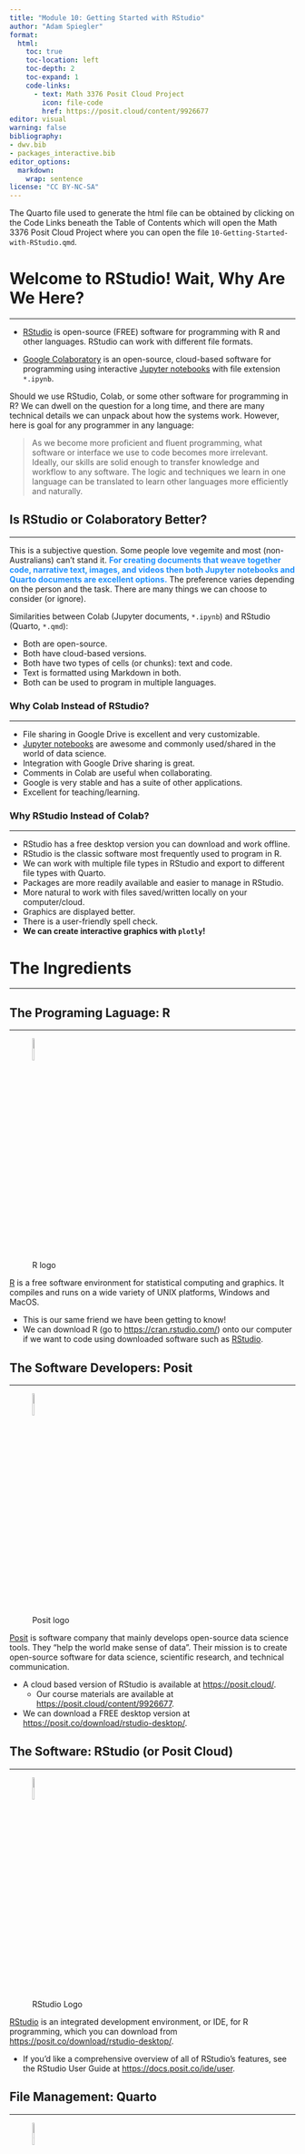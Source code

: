 ```yaml
---
title: "Module 10: Getting Started with RStudio"
author: "Adam Spiegler"
format:
  html:
    toc: true
    toc-location: left
    toc-depth: 2
    toc-expand: 1
    code-links:
      - text: Math 3376 Posit Cloud Project
        icon: file-code
        href: https://posit.cloud/content/9926677
editor: visual
warning: false
bibliography:
- dwv.bib
- packages_interactive.bib
editor_options: 
  markdown: 
    wrap: sentence
license: "CC BY-NC-SA"
---
```


The Quarto file used to generate the html file can be obtained by clicking on the Code Links beneath the Table of Contents which will open the Math 3376 Posit Cloud Project where you can open the file `10-Getting-Started-with-RStudio.qmd`.

# Welcome to RStudio! Wait, Why Are We Here?

------------------------------------------------------------------------

-   [RStudio](https://posit.co/products/open-source/rstudio/) is open-source (FREE) software for programming with R and other languages.
    RStudio can work with different file formats.

-   [Google Colaboratory](https://colab.research.google.com/) is an open-source, cloud-based software for programming using interactive [Jupyter notebooks](https://jupyter.org/) with file extension `*.ipynb`.

Should we use RStudio, Colab, or some other software for programming in R?
We can dwell on the question for a long time, and there are many technical details we can unpack about how the systems work.
However, here is goal for any programmer in any language:

> As we become more proficient and fluent programming, what software or interface we use to code becomes more irrelevant.
> Ideally, our skills are solid enough to transfer knowledge and workflow to any software.
> The logic and techniques we learn in one language can be translated to learn other languages more efficiently and naturally.

## Is RStudio or Colaboratory Better?

------------------------------------------------------------------------

This is a subjective question.
Some people love vegemite and most (non-Australians) can't stand it.
[**For creating documents that weave together code, narrative text, images, and videos then both Jupyter notebooks and Quarto documents are excellent options.**]{style="color:dodgerblue"} The preference varies depending on the person and the task.
There are many things we can choose to consider (or ignore).

Similarities between Colab (Jupyter documents, `*.ipynb`) and RStudio (Quarto, `*.qmd`):

-   Both are open-source.
-   Both have cloud-based versions.
-   Both have two types of cells (or chunks): text and code.
-   Text is formatted using Markdown in both.
-   Both can be used to program in multiple languages.

### Why Colab Instead of RStudio?

------------------------------------------------------------------------

-   File sharing in Google Drive is excellent and very customizable.
-   [Jupyter notebooks](https://jupyter.org/) are awesome and commonly used/shared in the world of data science.
-   Integration with Google Drive sharing is great.
-   Comments in Colab are useful when collaborating.
-   Google is very stable and has a suite of other applications.
-   Excellent for teaching/learning.

### Why RStudio Instead of Colab?

------------------------------------------------------------------------

-   RStudio has a free desktop version you can download and work offline.
-   RStudio is the classic software most frequently used to program in R.
-   We can work with multiple file types in RStudio and export to different file types with Quarto.
-   Packages are more readily available and easier to manage in RStudio.
-   More natural to work with files saved/written locally on your computer/cloud.
-   Graphics are displayed better.
-   There is a user-friendly spell check.
-   **We can create interactive graphics with `plotly`!**

# The Ingredients

------------------------------------------------------------------------

## The Programing Laguage: R

------------------------------------------------------------------------

![R logo](https://upload.wikimedia.org/wikipedia/commons/thumb/1/1b/R_logo.svg/128px-R_logo.svg.png?20240131042527){width="10%"}

[R](https://www.r-project.org/) is a free software environment for statistical computing and graphics.
It compiles and runs on a wide variety of UNIX platforms, Windows and MacOS.

-   This is our same friend we have been getting to know!
-   We can download R (go to <https://cran.rstudio.com/>) onto our computer if we want to code using downloaded software such as [RStudio](https://posit.co/products/open-source/rstudio/).

## The Software Developers: Posit

------------------------------------------------------------------------

![Posit logo](https://upload.wikimedia.org/wikipedia/commons/thumb/7/7a/Posit_logo.svg/64px-Posit_logo.svg.png?20240517055706){width="10%"}

[Posit](https://posit.co/) is software company that mainly develops open-source data science tools.
They "help the world make sense of data".
Their mission is to create open-source software for data science, scientific research, and technical communication.

-   A cloud based version of RStudio is available at <https://posit.cloud/>.
    -   Our course materials are available at <https://posit.cloud/content/9926677>.
-   We can download a FREE desktop version at <https://posit.co/download/rstudio-desktop/>.

## The Software: RStudio (or Posit Cloud)

------------------------------------------------------------------------

![RStudio Logo](https://upload.wikimedia.org/wikipedia/commons/thumb/d/d0/RStudio_logo_flat.svg/128px-RStudio_logo_flat.svg.png?20190314020554){width="10%"}

[RStudio](https://posit.co/products/open-source/rstudio/) is an integrated development environment, or IDE, for R programming, which you can download from <https://posit.co/download/rstudio-desktop/>.

-   If you'd like a comprehensive overview of all of RStudio's features, see the RStudio User Guide at <https://docs.posit.co/ide/user>.

## File Management: Quarto

------------------------------------------------------------------------

![Quarto Logo](https://quarto.org/quarto.png){width="10%"}

[Quarto](https://quarto.org/) provides a unified authoring framework for data science, combining your code, its results, and your prose.
Quarto documents are fully reproducible and support dozens of output formats, like PDFs, Word files, presentations, and more.

-   Getting started with Quarto tutorial: <https://quarto.org/docs/get-started/hello/rstudio.html>.
-   A comprehensive guide is available at <https://quarto.org/docs/guide/>.

### The Strange Heading: Quarto YAML

------------------------------------------------------------------------

Quarto provides a rich set of YAML metadata keys to describe *front matter* details such as the title and author.

-   Quarto help with front matter: <https://quarto.org/docs/authoring/front-matter.html>
-   In addition to front matter, we can also set other options such as whether to display R code, whether to run the code when rendering, and what output (if any) to display from the code.

## Formatting Narrative Text: Markdown

------------------------------------------------------------------------

![Markdown Logo](https://upload.wikimedia.org/wikipedia/commons/thumb/e/ee/Markdown-blue-solid.svg/128px-Markdown-blue-solid.svg.png?20201013215934){width="10%"}

[Markdown](https://www.markdownguide.org/) is a lightweight markup language that you can use to add formatting elements to plaintext text documents.
Created by John Gruber in 2004, Markdown is now one of the world's most popular markup languages.

-   [Markdown Guide: Basic Syntax Guide](https://www.markdownguide.org/basic-syntax/)
-   [Markdown Guide: Cheatsheet](https://www.markdownguide.org/cheat-sheet/)
-   [Quarto Markdown Basics Guide](https://quarto.org/docs/authoring/markdown-basics.html)

The raw Quarto code used to generate the html file can be obtained by toggling the "Code" box in the upper-right corner of the html file and selecting "Download Rmd" (which actually downloads a Quarto file `*.qmd`)

# Managing Post Cloud Projects

------------------------------------------------------------------------

When we open a public Posit Cloud project that we have not created, we have view permissions.
We look at the materials and run code, but we cannot save changes made to the shared files which we can only view.

-   In order to save our own copy that we can edit and save, we need to first click the `Save a Permanent Copy` located at on the banner top of the page.

![Save Permanent Copy to Cloud](https://raw.githubusercontent.com/CU-Denver-MathStats-OER/Data-Wrangling-and-Visualization/main/Images/save-to-cloud.png){width="70%"}

-   We can then download the project from Posit Cloud by click the download link from the list of Workspaces in your account.

![Download Cloud Project](https://raw.githubusercontent.com/CU-Denver-MathStats-OER/Data-Wrangling-and-Visualization/main/Images/download-project.png){width="90%"}

-   See the Posit Cloud help resources at: <https://docs.posit.co/cloud/> for more details.

# Navigating the Panes of an RStudio Window

------------------------------------------------------------------------

-   **Console**: Where the code is executed.
-   **Script Window**: Where you prepare commands to be executed. **This is the main pane!**
-   **Workspace**: Where you can see all the objects in your workspace and your command history.
-   **Files/Plot/Packages/Help**: Where you navigate between directories, view plots, manage packages, and **get help**.

![The Panes of an RStudio Window](https://docs.posit.co/ide/user/ide/get-started/images/rstudio-panes-labeled.jpeg){width="75%"}

## Resources for Getting Started with RStudio

------------------------------------------------------------------------

-   The RStudio User Guide: <https://docs.posit.co/ide/user>
-   [Chapter 6 Workflow: scripts and projects](https://r4ds.hadley.nz/workflow-scripts.html) from R for Data Science 2nd edition.

## Source and Visual Mode

------------------------------------------------------------------------

When working with Markdown documents such as Quarto (`*.qmd`) and RMarkdown (`*.Rmd`) in RStudio, there are two available modes to view the document, namely [**Source**]{style="color:dodgerblue"} and [**Visual**]{style="color:dodgerblue"}.
We can switch between the two viewing modes by selecting the buttons on the top-left of the document toolbar.

-   Source mode: View raw, unrendered Markdown.
    -   [Markdown Guide: Basic Syntax Guide](https://www.markdownguide.org/basic-syntax/)
    -   [Markdown Guide: Cheatsheet](https://www.markdownguide.org/cheat-sheet/)
-   Visual: View the rendered output of Markdown.

For those familiar with Colab, here is a useful analogy.
When you activate a text cell in Colab, the left side is equivalent to Source mode and the right side is equivalent to Visual mode.

-   There is an [**Outline**]{style="color:dodgerblue"} button on the top-right of the document toolbar which opens a table of contents.

## Inserting R Code Cells

------------------------------------------------------------------------

Code cells are also called code chunks and code blocks.
We can insert a new code cell in various ways.

-   We can type \`\`\` {r} on a new line to insert a new R code cell (in either Source or View mode), enter code, and then close the code cell by typing \`\`\` on a new line .
-   If working in Visual mode, you can use the Insert drop down menu in the tool bar.
-   In visual mode we can use keyboard shortcuts `Shift+Ctrl+\` on PC and `Shift+Command+\` on Mac.

```r
x <- seq(1, 4, 0.5)
mean(x)
```

```r
library(dplyr)
```

```r
mean(storms$wind)
```

### Running Code Cells

------------------------------------------------------------------------

-   Running a single code cell can be done similar to Colab:
    -   Click the play button in the upper right corner of the code cell.
    -   Keyboard shortcuts: `Shift + Ctrl + Enter` on PC or `Shift + Command + Return` on Mac.
-   We can also use the Run button on right side of the toolbar for additional options.
-   We can also access the various run options in the `Code` menu.

## Installing, Loading, Managing Packages

------------------------------------------------------------------------

-   We only need to install a package with the `install.packages()` function once!
    -   Source files are **permanently** downloaded into appropriate folders (either locally or on Posit Cloud).
    -   Install packages in the Console below as opposed to in script or Quarto file.
    -   We can view a list of all available packages in the `Packages` tab in the Output Pane.
-   We still need to load a package with the `library()` function each time we start a new session in order to be able to access scripts, data, and other files in the package.
-   Each loaded package appears with a check mark in the `Packages` tab in the Output Pane.
-   We we open a new document that requires certain packages we have not installed, we often get asked if we would like to install all the required packages in a pop up!
    -   The will run `install.packages()` but you will still need to load them with `library()`.

# Rendering to Other File Types

------------------------------------------------------------------------

[Pandoc](https://pandoc.org/) is a tool for converting files from one markup format into another.
Pandoc supports a huge array of output formats, all of which can be used with Quarto.

-   To use any Pandoc format set the `format` option in the YAML section.
    -   The most universal file format is `html`, so we will use that as our default.
    -   You can also convert to a static pdf or word document as well as to an interactive Jupyter notebook that we can open in Colab.
-   To convert to the indicated `format`, we can use any of the methods below:
-   Click on the Render button on the toolbar.
-   From the menu options, select `File/Render Document`.
-   Keyboard shortcut: `Shift + Ctrl + K` on PC and `Shift + Command + K` on Mac.
-   A new document is created by default in the same folder as the Quarto file.
-   By default, the new file is opened on your computer.
-   Or you may see an error message in the Console.

![Render Workflow](https://quarto.org/docs/get-started/hello/images/rstudio-qmd-how-it-works.png){width="90%"}

# Optional: Installing R and RStudio

------------------------------------------------------------------------

Posit Cloud works great.
We do not need install additional software on our computer.
With Posit Cloud, we will have no issues working with all documents and assignments in our course.
**You do not need to install R or RStudio on to your computer if you prefer not to.**

It may be convenient to work with RStudio and program in R when we do not have an internet connection.
You may prefer to download R and RStudio directly onto your computer and offline.

If you want to install R and RStudio on your computer, you need to so in two steps (and the order is important):

1.  First download and install R
2.  Then download and install RStudio.

You can find links to download both R and RStudio at <https://posit.co/download/rstudio-desktop/>.

-   Be sure you choose the correct operating system.
-   Be sure you choose the most up to date version of R and RStudio that is *compatible with your operating system*.
    -   The most recent release may not be compatible with your computer if your computer is running an older operating system.
    -   If you have an older computer, be sure to check the system requirements before choosing which version/release to download.
-   I am happy to assist any students with process in office hours or over Zoom.

# Appendix: Code Output Options

------------------------------------------------------------------------

Code block options are included in a special comment at the top of the block (lines at the top prefaced with `#|` are considered options).
Options available for customizing output include:

| Option    | Description                                                                                                                                                                                       |
|------------------|------------------------------------------------------|
| `eval`    | Evaluate the code chunk (if `false`, just echos the code into the output).                                                                                                                        |
| `echo`    | Include the source code in output                                                                                                                                                                 |
| `output`  | Include the results of executing the code in the output (`true`, `false`, or `asis` to indicate that the output is raw markdown and should not have any of Quarto's standard enclosing markdown). |
| `warning` | Include warnings in the output.                                                                                                                                                                   |
| `error`   | Include errors in the output (note that this implies that errors executing code will not halt processing of the document).                                                                        |
| `include` | Catch all for preventing any output (code or results) from being included (e.g. include: false suppresses all output from the code block).                                                        |
